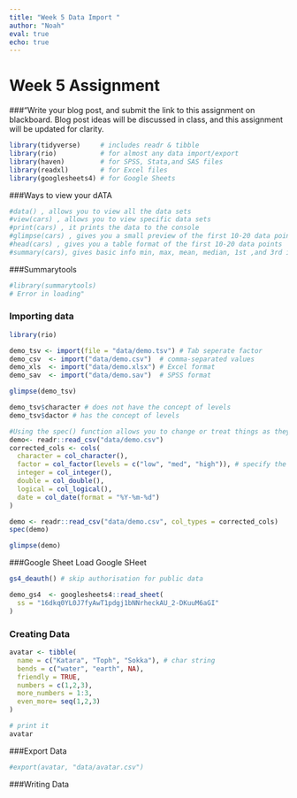 ```yaml
---
title: "Week 5 Data Import "
author: "Noah"
eval: true
echo: true
---
```


# Week 5 Assignment

\###"Write your blog post, and submit the link to this assignment on blackboard. Blog post ideas will be discussed in class, and this assignment will be updated for clarity.

```r

library(tidyverse)     # includes readr & tibble
library(rio)           # for almost any data import/export
library(haven)         # for SPSS, Stata,and SAS files
library(readxl)        # for Excel files
library(googlesheets4) # for Google Sheets

```

###Ways to view your dATA

```r
#data() , allows you to view all the data sets
#view(cars) , allows you to view specific data sets
#print(cars) , it prints the data to the console
#glimpse(cars) , gives you a small preview of the first 10-20 data points
#head(cars) , gives you a table format of the first 10-20 data points
#summary(cars), gives basic info min, max, mean, median, 1st ,and 3rd interquartile range
```

###Summarytools

```r
#library(summarytools)
# Error in loading"
```

### Importing data

```r
library(rio)

demo_tsv <- import(file = "data/demo.tsv") # Tab seperate factor
demo_csv  <- import("data/demo.csv")  # comma-separated values
demo_xls  <- import("data/demo.xlsx") # Excel format
demo_sav  <- import("data/demo.sav")  # SPSS format

glimpse(demo_tsv)

demo_tsv$character # does not have the concept of levels
demo_tsv$dactor # has the concept of levels


```

```r
#Using the spec() function allows you to change or treat things as they come in.
demo<- readr::read_csv("data/demo.csv")
corrected_cols <- cols(
  character = col_character(),
  factor = col_factor(levels = c("low", "med", "high")), # specify the order you want
  integer = col_integer(),
  double = col_double(),
  logical = col_logical(),
  date = col_date(format = "%Y-%m-%d")
)

demo <- readr::read_csv("data/demo.csv", col_types = corrected_cols)
spec(demo)

glimpse(demo)
```

###Google Sheet Load Google SHeet

```r
gs4_deauth() # skip authorisation for public data

demo_gs4  <- googlesheets4::read_sheet(
  ss = "16dkq0YL0J7fyAwT1pdgj1bNNrheckAU_2-DKuuM6aGI"
)
```

### Creating Data

```r
avatar <- tibble( 
  name = c("Katara", "Toph", "Sokka"), # char string 
  bends = c("water", "earth", NA),
  friendly = TRUE,
  numbers = c(1,2,3),
  more_numbers = 1:3,
  even_more= seq(1,2,3)
)

# print it
avatar
```

###Export Data

```r
#export(avatar, "data/avatar.csv")
```

###Writing Data
